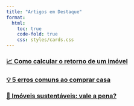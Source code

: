 ```yaml
---
title: "Artigos em Destaque"
format:
  html:
    toc: true
    code-fold: true
    css: styles/cards.css
---
```




<div class="custom-card-container">

<a class="custom-card" href="posts/retorno-imovel.qmd" target="_blank">
  <h3>📈 Como calcular o retorno de um imóvel</h3>
</a>

<a class="custom-card" href="posts/erros-compra-casa.qmd" target="_blank">
  <h3>💡 5 erros comuns ao comprar casa</h3>
</a>

<a class="custom-card" href="posts/imoveis-sustentaveis.qmd" target="_blank">
  <h3>🌿 Imóveis sustentáveis: vale a pena?</h3>
</a>

</div>
